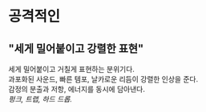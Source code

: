 # 공격적인
## "세게 밀어붙이고 강렬한 표현"
세게 밀어붙이고 거칠게 표현하는 분위기다.  
과포화된 사운드, 빠른 템포, 날카로운 리듬이 강렬한 인상을 준다.  
감정의 분출과 저항, 에너지를 동시에 담아낸다.  
*펑크, 트랩, 하드 드롭.*